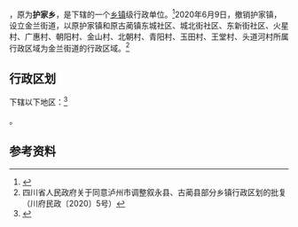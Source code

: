 {{中国乡级行政区|51/05/25/201/000
| 政府驻地 = 王堂村二组111号
| 电话区号 = 830
}}

'''{{PAGENAMEBASE}}'''，原为'''护家乡'''，是{{PRC admin/fullname|51/05/25/201/000|3}}下辖的一个[[乡镇|乡镇]]级行政单位。<ref>{{PRC admin/ref sgc|{{PRC admin/parent|51/05/25/201/000}}}}</ref>2020年6月9日，撤销护家镇，设立金兰街道，以原护家镇和原古蔺镇东城社区、城北街社区、东新街社区、火星村、广惠村、朝阳村、金山村、北朝村、青阳村、玉田村、王堂村、头道河村所属行政区域为金兰街道的行政区域。<ref>四川省人民政府关于同意泸州市调整叙永县、古蔺县部分乡镇行政区划的批复（川府民政〔2020〕5号）</ref>

== 行政区划 ==

{{PAGENAMEBASE}}下辖以下地区：<ref>{{PRC admin/ref sgc|51/05/25/201/000}}</ref>

{{PRC admin/children|51/05/25/201/000}}。

== 参考资料 ==

{{reflist}}

{{PRC admin/navcat|51/05/25/201/000}}